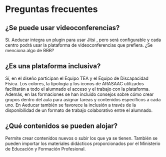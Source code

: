 # Preguntas frecuentes

## ¿Se puede usar videoconferencias?

Sí. Aeducar integra un plugin para usar Jitsi , pero será configurable y cada centro podrá usar la plataforma de videoconferencias que prefiera. ¿Se menciona algo de BBB?


## ¿Es una plataforma inclusiva?

Sí, en el diseño participan el Equipo TEA y el Equipo de Discapacidad Física. Los colores, la tipología y los iconos de ARASAAC utilizados facilitarán a todo el alumnado el acceso y el trabajo con la plataforma.
Además, en las formaciones se han incluido consejos sobre cómo crear grupos dentro del aula para asignar tareas y contenidos específicos a cada uno.
En Aeducar también  se favorece la inclusión a través de la disponibilidad de un formato de trabajo colaborativo entre el alumnado. 

## ¿Qué contenidos se pueden alojar?

Permite crear contenidos nuevos o subir los que ya se tienen. También se pueden importar los materiales didácticos proporcionados por el Ministerio de Educación y Formación Profesional.